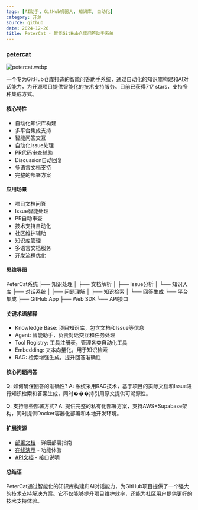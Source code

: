 ```yaml
---
tags: [AI助手, GitHub机器人, 知识库, 自动化]
category: 开源
source: github
date: 2024-12-26
title: PeterCat - 智能GitHub仓库问答助手系统
---
```


### [petercat](https://github.com/petercat-ai/petercat)

![petercat.webp](https://img.mengpeng.tech/i/2024/12/26/676ce99c414d7.webp)

一个专为GitHub仓库打造的智能问答助手系统，通过自动化的知识库构建和AI对话能力，为开源项目提供智能化的技术支持服务。目前已获得717 stars，支持多种集成方式。

#### 核心特性

- 自动化知识库构建
- 多平台集成支持
- 智能问答交互
- 自动化Issue处理
- PR代码审查辅助
- Discussion自动回复
- 多语言文档支持
- 完整的部署方案

#### 应用场景

- 项目文档问答
- Issue智能处理
- PR自动审查
- 技术支持自动化
- 社区维护辅助
- 知识库管理
- 多语言文档服务
- 开发流程优化

#### 思维导图
PeterCat系统
├── 知识处理
│   ├── 文档解析
│   ├── Issue分析
│   └── 知识入库
├── 对话系统
│   ├── 问题理解
│   ├── 知识检索
│   └── 回答生成
└── 平台集成
    ├── GitHub App
    ├── Web SDK
    └── API接口

#### 关键术语解释

- Knowledge Base: 项目知识库，包含文档和Issue等信息
- Agent: 智能助手，负责对话交互和任务处理
- Tool Registry: 工具注册表，管理各类自动化工具
- Embedding: 文本向量化，用于知识检索
- RAG: 检索增强生成，提升回答准确性

#### 核心问题问答

Q: 如何确保回答的准确性?
A: 系统采用RAG技术，基于项目的实际文档和Issue进行知识检索和答案生成，同时���持引用原文提供可溯源性。

Q: 支持哪些部署方式?
A: 提供完整的私有化部署方案，支持AWS+Supabase架构，同时提供Docker容器化部署和本地开发环境。

#### 扩展资源

- [部署文档](https://github.com/petercat-ai/petercat/wiki) - 详细部署指南
- [在线演示](https://petercat.ai) - 功能体验
- [API文档](https://petercat.ai/docs) - 接口说明

#### 总结语

PeterCat通过智能化的知识库构建和AI对话能力，为GitHub项目提供了一个强大的技术支持解决方案。它不仅能够提升项目维护效率，还能为社区用户提供更好的技术支持体验。 